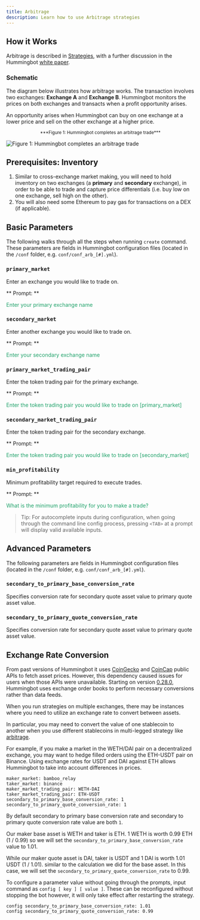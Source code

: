 ```yaml
---
title: Arbitrage
description: Learn how to use Arbitrage strategies
---
```


## How it Works

Arbitrage is described in [Strategies](overview), with a further discussion in the Hummingbot [white paper](https://hummingbot.io/hummingbot.pdf).

### Schematic

The diagram below illustrates how arbitrage works. The transaction involves two exchanges: **Exchange A** and **Exchange B**. Hummingbot monitors the prices on both exchanges and transacts when a profit opportunity arises.

An opportunity arises when Hummingbot can buy on one exchange at a lower price and sell on the other exchange at a higher price.

<small>
  <center>***Figure 1: Hummingbot completes an arbitrage trade***</center>
</small>

![Figure 1: Hummingbot completes an arbitrage trade](/img/arbitrage.png)

## Prerequisites: Inventory

1. Similar to cross-exchange market making, you will need to hold inventory on two exchanges (a **primary** and **secondary** exchange), in order to be able to trade and capture price differentials (i.e. buy low on one exchange, sell high on the other).
2. You will also need some Ethereum to pay gas for transactions on a DEX (if applicable).

## Basic Parameters

The following walks through all the steps when running `create` command. These parameters are fields in Hummingbot configuration files (located in the `/conf` folder, e.g. `conf/conf_arb_[#].yml`).

### `primary_market`

Enter an exchange you would like to trade on.

** Prompt: **

<div style={{ padding: "10px 20px", backgroundColor: "#1c1c1c" }}>
  <font color="#20a26a">Enter your primary exchange name</font>
</div>

### `secondary_market`

Enter another exchange you would like to trade on.

** Prompt: **

<div style={{ padding: "10px 20px", backgroundColor: "#1c1c1c" }}>
  <font color="#20a26a">Enter your secondary exchange name</font>
</div>

### `primary_market_trading_pair`

Enter the token trading pair for the primary exchange.

** Prompt: **

<div style={{ padding: "10px 20px", backgroundColor: "#1c1c1c" }}>
  <font color="#20a26a">
    Enter the token trading pair you would like to trade on [primary_market]
  </font>
</div>

### `secondary_market_trading_pair`

Enter the token trading pair for the secondary exchange.

** Prompt: **

<div style={{ padding: "10px 20px", backgroundColor: "#1c1c1c" }}>
  <font color="#20a26a">
    Enter the token trading pair you would like to trade on [secondary_market]
  </font>
</div>

### `min_profitability`

Minimum profitability target required to execute trades.

** Prompt: **

<div style={{ padding: "10px 20px", backgroundColor: "#1c1c1c" }}>
  <font color="#20a26a">
    What is the minimum profitability for you to make a trade?
  </font>
</div>

> Tip: For autocomplete inputs during configuration, when going through the command line config process, pressing `<TAB>` at a prompt will display valid available inputs.

## Advanced Parameters

The following parameters are fields in Hummingbot configuration files (located in the `/conf` folder, e.g. `conf/conf_arb_[#].yml`).

### `secondary_to_primary_base_conversion_rate`

Specifies conversion rate for secondary quote asset value to primary quote asset value.

### `secondary_to_primary_quote_conversion_rate`

Specifies conversion rate for secondary quote asset value to primary quote asset value.

## Exchange Rate Conversion

From past versions of Hummingbot it uses [CoinGecko](https://www.coingecko.com/en/api) and [CoinCap](https://docs.coincap.io/?version=latest) public APIs to fetch asset prices. However, this dependency caused issues for users when those APIs were unavailable. Starting on version [0.28.0](/release-notes/0.28.0/#removed-dependency-on-external-data-feeds), Hummingbot uses exchange order books to perform necessary conversions rather than data feeds.

When you run strategies on multiple exchanges, there may be instances where you need to utilize an exchange rate to convert between assets.

In particular, you may need to convert the value of one stablecoin to another when you use different stablecoins in multi-legged strategy like [arbitrage](/strategies/arbitrage/).

For example, if you make a market in the WETH/DAI pair on a decentralized exchange, you may want to hedge filled orders using the ETH-USDT pair on Binance. Using exchange rates for USDT and DAI against ETH allows Hummingbot to take into account differences in prices.

```
maker_market: bamboo_relay
taker_market: binance
maker_market_trading_pair: WETH-DAI
taker_market_trading_pair: ETH-USDT
secondary_to_primary_base_conversion_rate: 1
secondary_to_primary_quote_conversion_rate: 1
```

By default secondary to primary base conversion rate and secondary to primary quote conversion rate value are both `1`.

Our maker base asset is WETH and taker is ETH. 1 WETH is worth 0.99 ETH (1 / 0.99) so we will set the `secondary_to_primary_base_conversion_rate` value to 1.01.

While our maker quote asset is DAI, taker is USDT and 1 DAI is worth 1.01 USDT (1 / 1.01). similar to the calculation we did for the base asset. In this case, we will set the `secondary_to_primary_quote_conversion_rate` to 0.99.

To configure a parameter value without going through the prompts, input command as `config [ key ] [ value ]`. These can be reconfigured without stopping the bot however, it will only take effect after restarting the strategy.

```
config secondary_to_primary_base_conversion_rate: 1.01
config secondary_to_primary_quote_conversion_rate: 0.99
```

